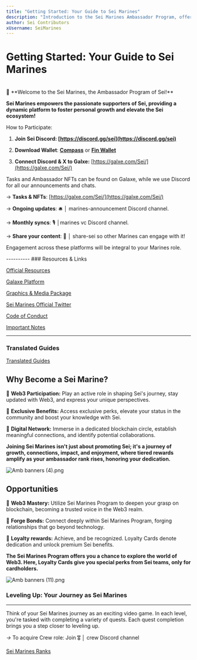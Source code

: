 ```yaml
---
title: "Getting Started: Your Guide to Sei Marines"
description: "Introduction to the Sei Marines Ambassador Program, offering community engagement, growth, and exclusive benefits within the Sei ecosystem."
author: Sei Contributors
xUsername: SeiMarines
---
```

# **Getting Started: Your Guide to Sei Marines**
<br/>
<aside>
 🔴 **Welcome to the Sei Marines, the Ambassador Program of Sei!**

**Sei Marines empowers the passionate supporters of Sei, providing a dynamic platform to foster personal growth and elevate the Sei ecosystem!**

How to Participate:

1.  **Join Sei Discord: [https://discord.gg/sei](https://discord.gg/sei)**
    
2.  **Download Wallet**: [**Compass**](https://compasswallet.io/) or **[Fin Wallet](https://finwallet.com/)**
    
3.  **Connect Discord & X to Galxe:** [https://galxe.com/Sei/](https://galxe.com/Sei/)
    

Tasks and Ambassador NFTs can be found on Galaxe, while we use Discord for all our announcements and chats.

→ **Tasks & NFTs**: [](https://galxe.com/Sei/)[https://galxe.com/Sei/](https://galxe.com/Sei/)

→ **Ongoing updates**: 🛎️ │ marines-announcement Discord channel.

→ **Monthly syncs**: 🎙️ │marines vc Discord channel.

→ **Share your content**: 🔱 │ share-sei so other Marines can engage with it!

Engagement across these platforms will be integral to your Marines role.

</aside>
----------
### Resources & Links


[Official Resources](https://3pgv.notion.site/Getting-Started-Your-Guide-to-Sei-Marines-76f45f7b736f4aa2a4a0d855daa171f0?p=232a7c7e80244cd6b06887eb748a1d80&pm=c)

[Galaxe Platform](https://3pgv.notion.site/Getting-Started-Your-Guide-to-Sei-Marines-76f45f7b736f4aa2a4a0d855daa171f0?p=2960857551644810ac7151cbb5d04c04&pm=c)

[Graphics & Media Package](https://3pgv.notion.site/Getting-Started-Your-Guide-to-Sei-Marines-76f45f7b736f4aa2a4a0d855daa171f0?p=a59f52ad57ed47508b330d5ba1987a6a&pm=c)

[Sei Marines Official Twitter](https://3pgv.notion.site/Getting-Started-Your-Guide-to-Sei-Marines-76f45f7b736f4aa2a4a0d855daa171f0?p=fd4ef7c6346345fabcbeb33c48f9c21f&pm=c)

[Code of Conduct](https://3pgv.notion.site/Getting-Started-Your-Guide-to-Sei-Marines-76f45f7b736f4aa2a4a0d855daa171f0?p=a5707ef7a5eb44308dd6c4fa4e346d38&pm=c)

[Important Notes](https://3pgv.notion.site/Getting-Started-Your-Guide-to-Sei-Marines-76f45f7b736f4aa2a4a0d855daa171f0?p=09952a09623545fc9bfc52fb9ffe6ad0&pm=c)


----------
### Translated Guides



[Translated Guides](https://www.notion.so/bf2b1621a9d140188082b20726da9c1f?pvs=21)

## **Why Become a Sei Marine?**


🔴 **Web3 Participation:** Play an active role in shaping Sei's journey, stay updated with Web3, and express your unique perspectives.

🔴 **Exclusive Benefits:** Access exclusive perks, elevate your status in the community and boost your knowledge with Sei.

🔴 **Digital Network:** Immerse in a dedicated blockchain circle, establish meaningful connections, and identify potential collaborations.

**Joining Sei Marines isn't just about promoting Sei; it's a journey of growth, connections, impact, and enjoyment, where tiered rewards amplify as your ambassador rank rises, honoring your dedication.**

![Amb banners (4).png](https://3pgv.notion.site/image/https%3A%2F%2Fprod-files-secure.s3.us-west-2.amazonaws.com%2F67de1769-1a47-4360-a082-e5b90fa0ed12%2F25a7256f-5bd4-4961-acca-1eb990aa1509%2FAmb_banners_(4).png?table=block&id=6903f189-f23a-4708-9220-3d23804bc836&spaceId=67de1769-1a47-4360-a082-e5b90fa0ed12&width=2000&userId=&cache=v2)

## **Opportunities**


🔴 **Web3 Mastery:** Utilize Sei Marines Program to deepen your grasp on blockchain, becoming a trusted voice in the Web3 realm.

🔴 **Forge Bonds:** Connect deeply within Sei Marines Program, forging relationships that go beyond technology.

🔴 **Loyalty rewards:** Achieve, and be recognized. Loyalty Cards denote dedication and unlock premium Sei benefits.

**The Sei Marines Program offers you a chance to explore the world of Web3. Here, Loyalty Cards give you special perks from Sei teams, only for cardholders.**

![Amb banners (11).png](https://3pgv.notion.site/image/https%3A%2F%2Fprod-files-secure.s3.us-west-2.amazonaws.com%2F67de1769-1a47-4360-a082-e5b90fa0ed12%2F7dfe3556-58fa-4561-bc5b-0285922fec97%2FAmb_banners_(11).png?table=block&id=bfeaaedb-5b1e-4b17-a249-e0b88dbbd6eb&spaceId=67de1769-1a47-4360-a082-e5b90fa0ed12&width=2000&userId=&cache=v2)

### **Leveling Up: Your Journey as Sei Marines**

----------

Think of your Sei Marines journey as an exciting video game. In each level, you're tasked with completing a variety of quests. Each quest completion brings you a step closer to leveling up.

_→_ To acquire Crew role: Join 🎖️ │ crew Discord channel

[Sei Marines Ranks](https://www.notion.so/c95924352c2c405faa3239de21bb57d2?pvs=21)